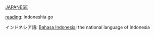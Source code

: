 [[JAPANESE]]

[[reading]]: Indoneshia go

インドネシア語: [[Bahasa Indonesia]]; the national language of Indonesia